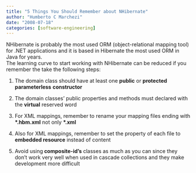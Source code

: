 ```yaml
---
title: "5 Things You Should Remember about NHibernate"
author: "Humberto C Marchezi"
date: "2008-07-18"
categories: [software-engineering]
---
```


NHibernate is probably the most used ORM (object-relational mapping
tool) for .NET applications and it is based in Hibernate the most used
ORM in Java for years.  
The learning curve to start working with NHibernate can be reduced if
you remember the take the following steps:  
  
1) The domain class should have at least one <span
style="font-weight: bold;">public</span> or <span
style="font-weight: bold;">protected</span> <span
style="font-weight: bold;">parameterless</span> <span
style="font-weight: bold;">constructor</span>  
  
2) The domain classes' public properties and methods must declared with
the <span style="font-weight: bold;">virtual</span> reserved word  
  
3) For XML mappings, remember to rename your mapping files ending with
<span style="font-weight: bold;">\*.hbm.xml</span> not only <span
style="font-weight: bold;">\*.xml</span>  
  
4) Also for XML mappings, remember to set the property of each file to
<span style="font-weight: bold;">embedded resource</span> instead of
content  
  
5) Avoid using<span style="font-weight: bold;"> composite-id's</span>
classes as much as you can since they don't work very well when used in
cascade collections and they make development more difficult
